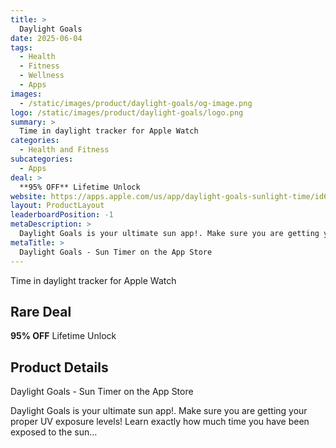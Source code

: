 ```yaml
---
title: >
  Daylight Goals
date: 2025-06-04
tags:
  - Health
  - Fitness
  - Wellness
  - Apps
images:
  - /static/images/product/daylight-goals/og-image.png
logo: /static/images/product/daylight-goals/logo.png
summary: >
  Time in daylight tracker for Apple Watch
categories:
  - Health and Fitness
subcategories:
  - Apps
deal: >
  **95% OFF** Lifetime Unlock
website: https://apps.apple.com/us/app/daylight-goals-sunlight-time/id6466341899
layout: ProductLayout
leaderboardPosition: -1
metaDescription: >
  Daylight Goals is your ultimate sun app!. Make sure you are getting your proper UV exposure levels! Learn exactly how much time you have been exposed to the sun…
metaTitle: >
  ‎Daylight Goals - Sun Timer on the App Store
---
```

Time in daylight tracker for Apple Watch

## Rare Deal

**95% OFF** Lifetime Unlock

## Product Details

‎Daylight Goals - Sun Timer on the App Store

Daylight Goals is your ultimate sun app!. Make sure you are getting your proper UV exposure levels! Learn exactly how much time you have been exposed to the sun…
